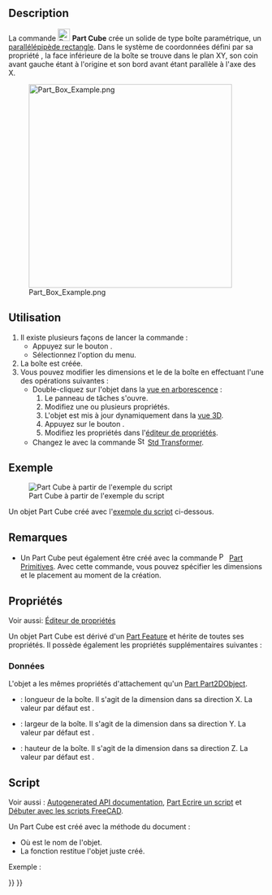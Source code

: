 <languages/>

{{Docnav/fr
|
|[[Part_Cylinder/fr|Cylindre]]
|[[Part_Workbench/fr|Atelier Part]]
|IconL=
|IconR=Part_Cylinder.svg
|IconC=Workbench_Part.svg
}}

{{GuiCommand/fr
|Name=Part Box
|Name/fr=Part Cube
|MenuLocation=Part → Primitives → Cube
|Workbenches=[[Part_Workbench/fr|Part]]
|SeeAlso=[[Part_Primitives/fr|Part Primitives]]
}}

== Description ==

La commande [[Image:Part_Box.svg|24px]] '''Part Cube''' crée un solide de type boîte paramétrique, un [https://fr.wikipedia.org/wiki/Pav%C3%A9_droit parallélépipède rectangle]. Dans le système de coordonnées défini par sa propriété {{PropertyData|Placement}}, la face inférieure de la boîte se trouve dans le plan XY, son coin avant gauche étant à l'origine et son bord avant étant parallèle à l'axe des X.

[[Image:Part_Box_Example.png|400px]]

<span id="Usage"></span>
== Utilisation ==

# Il existe plusieurs façons de lancer la commande :
#* Appuyez sur le bouton {{Button|[[Image:Part_Box.svg|16px]] [[Part_Box/fr|Cube]]}}.
#* Sélectionnez l'option {{MenuCommand|Part → Primitives → [[Image:Part_Box.svg|16px]] Cube}} du menu.
# La boîte est créée.
# Vous pouvez modifier les dimensions et le {{PropertyData|Placement}} de la boîte en effectuant l'une des opérations suivantes :
#* Double-cliquez sur l'objet dans la [[Tree_view/fr|vue en arborescence]] :
#*# Le panneau de tâches {{MenuCommand|Primitives géométriques}} s'ouvre.
#*# Modifiez une ou plusieurs propriétés.
#*# L'objet est mis à jour dynamiquement dans la [[3D_view/fr|vue 3D]].
#*# Appuyez sur le bouton {{Button|OK}}.
#*# Modifiez les propriétés dans l'[[Property_editor/fr|éditeur de propriétés]].
#* Changez le {{PropertyData|Placement}} avec la commande [[Image:Std_TransformManip.svg|16px]] [[Std_TransformManip/fr|Std Transformer]].

<span id="Example"></span>
== Exemple ==

[[Image:Part_Box_Scripting_Example.png|thumb|Part Cube à partir de l'exemple du script]]

Un objet Part Cube créé avec l'[[#Script|exemple du script]] ci-dessous.

<span id="Notes"></span>
== Remarques ==

* Un Part Cube peut également être créé avec la commande [[Image:Part_Primitives.svg|16px]] [[Part_Primitives/fr|Part Primitives]]. Avec cette commande, vous pouvez spécifier les dimensions et le placement au moment de la création.

<span id="Properties"></span>
== Propriétés ==

Voir aussi: [[Property_editor/fr|Éditeur de propriétés]]

Un objet Part Cube est dérivé d'un [[Part_Feature/fr|Part Feature]] et hérite de toutes ses propriétés. Il possède également les propriétés supplémentaires suivantes :

<span id="Data"></span>
=== Données ===

{{TitleProperty|Attachment}}

L'objet a les mêmes propriétés d'attachement qu'un [[Part_Part2DObject/fr#Donn.C3.A9es|Part Part2DObject]].

{{TitleProperty|Box}}

* {{PropertyData|Length|Length}} : longueur de la boîte. Il s'agit de la dimension dans sa direction X. La valeur par défaut est {{Value|10mm}}.
* {{PropertyData|Width|Length}} : largeur de la boîte. Il s'agit de la dimension dans sa direction Y. La valeur par défaut est {{Value|10mm}}.
* {{PropertyData|Height|Length}} : hauteur de la boîte. Il s'agit de la dimension dans sa direction Z. La valeur par défaut est {{Value|10mm}}.

<span id="Scripting"></span>
==Script==

Voir aussi : [https://freecad.github.io/SourceDoc/ Autogenerated API documentation], [[Part_scripting/fr|Part Ecrire un script]] et [[FreeCAD_Scripting_Basics/fr|Débuter avec les scripts FreeCAD]].

Un Part Cube est créé avec la méthode {{incode|addObject()}} du document :

{{Code|code=
box = FreeCAD.ActiveDocument.addObject("Part::Box", "myBox")
}}

* Où {{Incode|"myBox"}} est le nom de l'objet.
* La fonction restitue l'objet juste créé.

Exemple :

{{Code|code=
import FreeCAD as App

doc = App.activeDocument()

box = doc.addObject("Part::Box", "myBox")
box.Length = 4
box.Width = 8
box.Height = 12
box.Placement = App.Placement(App.Vector(1, 2, 3), App.Rotation(75, 60, 30))

doc.recompute()
}}


{{Docnav/fr
|
|[[Part_Cylinder/fr|Cylindre]]
|[[Part_Workbench/fr|Atelier Part]]
|IconL=
|IconR=Part_Cylinder.svg
|IconC=Workbench_Part.svg
}}

{{Part_Tools_navi{{#translation:}}}}
{{Userdocnavi{{#translation:}}}}